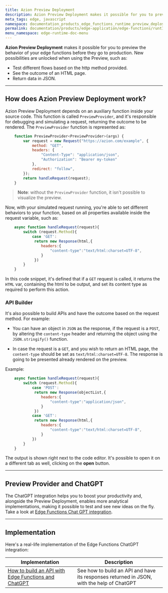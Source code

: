 ```yaml
---
title: Azion Preview Deployment
description: Azion Preview Deployment makes it possible for you to preview the behavior of your edge functions before they go to production.
meta_tags: edge, javascript
namespace: documentation_products_edge_functions_runtime_preview_deployment
permalink: documentation/products/edge-application/edge-functions/runtime-api/preview-deployment
menu_namespace: edge-runtime-doc-menu
---
```


**Azion Preview Deployment** makes it possible for you to preview the behavior of your edge functions before they go to production. New possibilities are unlocked when using the Preview, such as:

- Test different flows based on the http method provided.
- See the outcome of an HTML page.
- Return data in JSON.

---

## How does Azion Preview Deployment work?

Azion Preview Deployment depends on an auxiliary function inside your source code. This function is called `PreviewProvider`, and it's responsible for debugging and simulating a request, returning the outcome to be rendered. The `PreviewProvider` function is represented as:

```js
    function PreviewProvider<PreviewProvider>(args) {
        var request = new Request("https://azion.com/example", {
            method: "GET",
            headers: {
                "Content-Type": "application/json",
                "Authorization": "Bearer my-token"
            },
            redirect: "follow",
        });
        return handleRequest(request);
    }
```

>**Note**: without the `PreviewProvider` function, it isn't possible to visualize the preview.

Now, with your simulated request running, you're able to set different behaviors to your function, based on all properties available inside the request variable, such as:

```js
    async function handleRequest(request){
        switch (request.Method){
            case 'GET':
             return new Response(html,{
                headers:{
                    "content-type":"text/html:charset=UTF-8",
                }
             })
        }
    }
```

In this code snippet, it's defined that if a `GET` request is called, it returns the `HTML` var, containing the html to be output, and set its content type as required to perform this action.

### API Builder

It's also possible to build APIs and have the outcome based on the request method. For example:

- You can have an object in `JSON` as the response, if the request is a `POST`, by altering the `content-type` header and returning the object using the `JSON.stringify()` function.

- In case the request is a `GET`, and you wish to return an HTML page, the `content-type` should be set as `text/html:charset=UTF-8`. The response is going to be presented already rendered on the preview.

Example:

```js
    async function handleRequest(request){
        switch (request.Method){
            case 'POST':
             return new Response(objectList,{
                headers:{
                    "content-type":"application/json",
                }
             })
            case 'GET':
             return new Response(html,{
                headers:{
                    "content-type":"text/html:charset=UTF-8",
                }
            })
        }
    }
```

The output is shown right next to the code editor. It's possible to open it on a different tab as well, clicking on the **open** button.

---

## Preview Provider and ChatGPT

The ChatGPT integration helps you to boost your productivity and, alongside the Preview Deployment, enables more analytical implementations, making it possible to test and see new ideas on the fly. Take a look at [Edge Functions Chat GPT integration](https://www.azion.com/en/documentation/products/edge-application/edge-functions/runtime-api/ai-integration/).

---

## Implementation

Here's a real-life implementation of the Edge Functions ChatGPT integration:

| Implementation | Description |
| --- | --- |
| [How to build an API with Edge Functions and ChatGPT](https://www.azion.com/en/documentation/products/guides/edge-functions/api-builder/) | See how to build an API and have its responses returned in JSON, with the help of ChatGPT |
